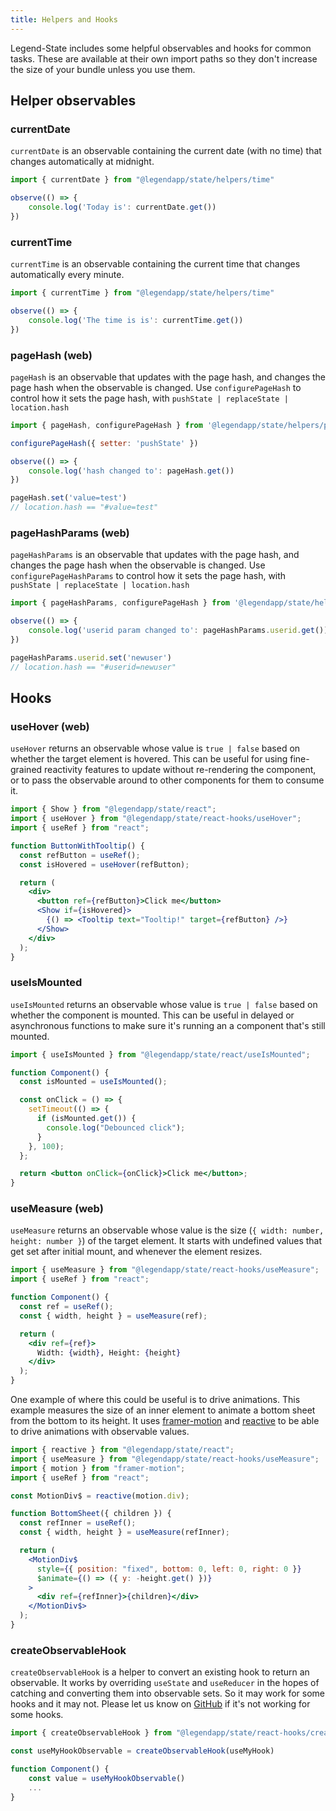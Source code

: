 ```yaml
---
title: Helpers and Hooks
---
```


Legend-State includes some helpful observables and hooks for common tasks. These are available at their own import paths so they don't increase the size of your bundle unless you use them.

## Helper observables

### currentDate

`currentDate` is an observable containing the current date (with no time) that changes automatically at midnight.

```js
import { currentDate } from "@legendapp/state/helpers/time"

observe(() => {
    console.log('Today is': currentDate.get())
})
```

### currentTime

`currentTime` is an observable containing the current time that changes automatically every minute.

```js
import { currentTime } from "@legendapp/state/helpers/time"

observe(() => {
    console.log('The time is is': currentTime.get())
})
```

### pageHash (web)

`pageHash` is an observable that updates with the page hash, and changes the page hash when the observable is changed. Use `configurePageHash` to control how it sets the page hash, with `pushState | replaceState | location.hash`

```jsx
import { pageHash, configurePageHash } from '@legendapp/state/helpers/pageHash'

configurePageHash({ setter: 'pushState' })

observe(() => {
    console.log('hash changed to': pageHash.get())
})

pageHash.set('value=test')
// location.hash == "#value=test"
```

### pageHashParams (web)

`pageHashParams` is an observable that updates with the page hash, and changes the page hash when the observable is changed. Use `configurePageHashParams` to control how it sets the page hash, with `pushState | replaceState | location.hash`

```jsx
import { pageHashParams, configurePageHash } from '@legendapp/state/helpers/pageHashParams'

observe(() => {
    console.log('userid param changed to': pageHashParams.userid.get())
})

pageHashParams.userid.set('newuser')
// location.hash == "#userid=newuser"
```

## Hooks

### useHover (web)

`useHover` returns an observable whose value is `true | false` based on whether the target element is hovered. This can be useful for using fine-grained reactivity features to update without re-rendering the component, or to pass the observable around to other components for them to consume it.

```jsx
import { Show } from "@legendapp/state/react";
import { useHover } from "@legendapp/state/react-hooks/useHover";
import { useRef } from "react";

function ButtonWithTooltip() {
  const refButton = useRef();
  const isHovered = useHover(refButton);

  return (
    <div>
      <button ref={refButton}>Click me</button>
      <Show if={isHovered}>
        {() => <Tooltip text="Tooltip!" target={refButton} />}
      </Show>
    </div>
  );
}
```

### useIsMounted

`useIsMounted` returns an observable whose value is `true | false` based on whether the component is mounted. This can be useful in delayed or asynchronous functions to make sure it's running an a component that's still mounted.

```jsx
import { useIsMounted } from "@legendapp/state/react/useIsMounted";

function Component() {
  const isMounted = useIsMounted();

  const onClick = () => {
    setTimeout(() => {
      if (isMounted.get()) {
        console.log("Debounced click");
      }
    }, 100);
  };

  return <button onClick={onClick}>Click me</button>;
}
```

### useMeasure (web)

`useMeasure` returns an observable whose value is the size (`{ width: number, height: number }`) of the target element. It starts with undefined values that get set after initial mount, and whenever the element resizes.

```jsx
import { useMeasure } from "@legendapp/state/react-hooks/useMeasure";
import { useRef } from "react";

function Component() {
  const ref = useRef();
  const { width, height } = useMeasure(ref);

  return (
    <div ref={ref}>
      Width: {width}, Height: {height}
    </div>
  );
}
```

One example of where this could be useful is to drive animations. This example measures the size of an inner element to animate a bottom sheet from the bottom to its height. It uses [framer-motion](https://www.framer.com/motion) and [reactive](./fine-grained-reactivity#reactive) to be able to drive animations with observable values.

```jsx
import { reactive } from "@legendapp/state/react";
import { useMeasure } from "@legendapp/state/react-hooks/useMeasure";
import { motion } from "framer-motion";
import { useRef } from "react";

const MotionDiv$ = reactive(motion.div);

function BottomSheet({ children }) {
  const refInner = useRef();
  const { width, height } = useMeasure(refInner);

  return (
    <MotionDiv$
      style={{ position: "fixed", bottom: 0, left: 0, right: 0 }}
      $animate={() => ({ y: -height.get() })}
    >
      <div ref={refInner}>{children}</div>
    </MotionDiv$>
  );
}
```

### createObservableHook

`createObservableHook` is a helper to convert an existing hook to return an observable. It works by overriding `useState` and `useReducer` in the hopes of catching and converting them into observable sets. So it may work for some hooks and it may not. Please let us know on [GitHub](https://github.com/LegendApp/legend-state/issues) if it's not working for some hooks.

```js
import { createObservableHook } from "@legendapp/state/react-hooks/createObservableHook"

const useMyHookObservable = createObservableHook(useMyHook)

function Component() {
    const value = useMyHookObservable()
    ...
}
```
